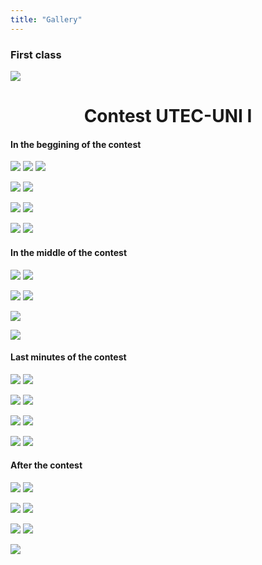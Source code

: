 ```yaml
---
title: "Gallery"
---
```


### **First class**

![](./images/gallery/first-class/first-class.jpg)

<center><h1><strong> Contest UTEC-UNI I</strong></h1> </center>

#### **In the beggining of the contest**

<div id="carousel1" class="gallery">

<div class="col">
  <a href="./images/gallery/contest-UTEC-UNI-I/start/1.jpg" data-lightbox="mygallery"><img class="item" src="./images/gallery/contest-UTEC-UNI-I/start/1_small.jpg"></a>
  <a href="./images/gallery/contest-UTEC-UNI-I/start/2.jpg" data-lightbox="mygallery"><img class="item" src="./images/gallery/contest-UTEC-UNI-I/start/2_small.jpg"></a>
  <a href="./images/gallery/contest-UTEC-UNI-I/start/3.jpg" data-lightbox="mygallery"><img class="item" src="./images/gallery/contest-UTEC-UNI-I/start/3_small.jpg"></a>
</div>
<div class="col">
  <a href="./images/gallery/contest-UTEC-UNI-I/start/4.jpg" data-lightbox="mygallery"><img class="item" src="./images/gallery/contest-UTEC-UNI-I/start/4_small.jpg"></a>
  <a href="./images/gallery/contest-UTEC-UNI-I/start/5.jpg" data-lightbox="mygallery"><img class="item" src="./images/gallery/contest-UTEC-UNI-I/start/5_small.jpg"></a>
</div>
<div class="col">
  <a href="./images/gallery/contest-UTEC-UNI-I/start/6.jpg" data-lightbox="mygallery"><img class="item" src="./images/gallery/contest-UTEC-UNI-I/start/6_small.jpg"></a>
  <a href="./images/gallery/contest-UTEC-UNI-I/start/7.jpg" data-lightbox="mygallery"><img class="item" src="./images/gallery/contest-UTEC-UNI-I/start/7_small.jpg"></a>
</div>
<div class="col">
  <a href="./images/gallery/contest-UTEC-UNI-I/start/8.jpg" data-lightbox="mygallery"><img class="item" src="./images/gallery/contest-UTEC-UNI-I/start/8_small.jpg"></a>
  <a href="./images/gallery/contest-UTEC-UNI-I/start/9.jpg" data-lightbox="mygallery"><img class="item" src="./images/gallery/contest-UTEC-UNI-I/start/9_small.jpg"></a>
</div>

</div>


#### **In the middle of the contest**

<div id="carousel2" class="gallery">

<div class="col">
  <a href="./images/gallery/contest-UTEC-UNI-I/middle/1.jpg" data-lightbox="mygallery"><img class="item" src="./images/gallery/contest-UTEC-UNI-I/middle/1_small.jpg"></a>
  <a href="./images/gallery/contest-UTEC-UNI-I/middle/2.jpg" data-lightbox="mygallery"><img class="item" src="./images/gallery/contest-UTEC-UNI-I/middle/2_small.jpg"></a>
</div>
<div class="col">
  <a href="./images/gallery/contest-UTEC-UNI-I/middle/3.jpg" data-lightbox="mygallery"><img class="item" src="./images/gallery/contest-UTEC-UNI-I/middle/3_small.jpg"></a>
  <a href="./images/gallery/contest-UTEC-UNI-I/middle/4.jpg" data-lightbox="mygallery"><img class="item" src="./images/gallery/contest-UTEC-UNI-I/middle/4_small.jpg"></a>
</div>
<div class="col">
  <a href="./images/gallery/contest-UTEC-UNI-I/middle/5.jpg" data-lightbox="mygallery"><img class="item" src="./images/gallery/contest-UTEC-UNI-I/middle/5_small.jpg"></a>
</div>
<div class="col">
  <a href="./images/gallery/contest-UTEC-UNI-I/middle/6.jpg" data-lightbox="mygallery"><img class="item" src="./images/gallery/contest-UTEC-UNI-I/middle/6_small.jpg"></a>
</div>
</div>


#### **Last minutes of the contest**

<div id="carousel3" class="gallery">

<div class="col">

  <a href="./images/gallery/contest-UTEC-UNI-I/final/1.jpg" data-lightbox="mygallery"><img class="item" src="./images/gallery/contest-UTEC-UNI-I/final/1_small.jpg"></a>
  <a href="./images/gallery/contest-UTEC-UNI-I/final/2.jpg" data-lightbox="mygallery"><img class="item" src="./images/gallery/contest-UTEC-UNI-I/final/2_small.jpg"></a>
</div>
<div class="col">
  <a href="./images/gallery/contest-UTEC-UNI-I/final/3.jpg" data-lightbox="mygallery"><img class="item" src="./images/gallery/contest-UTEC-UNI-I/final/3_small.jpg"></a>
  <a href="./images/gallery/contest-UTEC-UNI-I/final/4.jpg" data-lightbox="mygallery"><img class="item" src="./images/gallery/contest-UTEC-UNI-I/final/4_small.jpg"></a>
</div>
<div class="col">
  <a href="./images/gallery/contest-UTEC-UNI-I/final/5.jpg" data-lightbox="mygallery"><img class="item" src="./images/gallery/contest-UTEC-UNI-I/final/5_small.jpg"></a>
  <a href="./images/gallery/contest-UTEC-UNI-I/final/6.jpg" data-lightbox="mygallery"><img class="item" src="./images/gallery/contest-UTEC-UNI-I/final/6_small.jpg"></a>
</div>
<div class="col">
  <a href="./images/gallery/contest-UTEC-UNI-I/final/7.jpg" data-lightbox="mygallery"><img class="item" src="./images/gallery/contest-UTEC-UNI-I/final/7_small.jpg"></a>
  <a href="./images/gallery/contest-UTEC-UNI-I/final/8.jpg" data-lightbox="mygallery"><img class="item" src="./images/gallery/contest-UTEC-UNI-I/final/8_small.jpg"></a>
</div>

</div>


#### **After the contest**

<div id="carousel4" class="gallery">
<div class="col">
  <a href="./images/gallery/contest-UTEC-UNI-I/ceremony/1.jpg" data-lightbox="mygallery"><img class="item" src="./images/gallery/contest-UTEC-UNI-I/ceremony/1_small.jpg"></a>
  <a href="./images/gallery/contest-UTEC-UNI-I/ceremony/2.jpg" data-lightbox="mygallery"><img class="item" src="./images/gallery/contest-UTEC-UNI-I/ceremony/2_small.jpg"></a>
</div>
<div class="col">
  <a href="./images/gallery/contest-UTEC-UNI-I/ceremony/3.jpg" data-lightbox="mygallery"><img class="item" src="./images/gallery/contest-UTEC-UNI-I/ceremony/3_small.jpg"></a>
  <a href="./images/gallery/contest-UTEC-UNI-I/ceremony/4.jpg" data-lightbox="mygallery"><img class="item" src="./images/gallery/contest-UTEC-UNI-I/ceremony/4_small.jpg"></a>
</div>
<div class="col">
  <a href="./images/gallery/contest-UTEC-UNI-I/ceremony/5.jpg" data-lightbox="mygallery"><img class="item" src="./images/gallery/contest-UTEC-UNI-I/ceremony/5_small.jpg"></a>
  <a href="./images/gallery/contest-UTEC-UNI-I/ceremony/6.jpg" data-lightbox="mygallery"><img class="item" src="./images/gallery/contest-UTEC-UNI-I/ceremony/6_small.jpg"></a>
</div>
<div class="col">
  <a href="./images/gallery/contest-UTEC-UNI-I/ceremony/7.jpg" data-lightbox="mygallery"><img class="item" src="./images/gallery/contest-UTEC-UNI-I/ceremony/7_small.jpg"></a>
</div>

</div>
